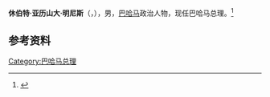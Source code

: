 {{Infobox officeholder
|honorific-prefix  = The Most Honourable
|name              = 休伯特·亚历山大·明尼斯 <br> Hubert Alexander Minnis
|honorific-suffix  = ON
|birth_name=
|image         = Hubert Minnis 2016.jpg
|caption           =
|office            = [[巴哈马总理|巴哈马总理]]
|monarch           = [[伊莉莎白二世|伊莉莎白二世]]
|governor_general = [[瑪格麗特·平德林|瑪格麗特·平德林]]<br>[[科尼利厄斯·A·史密斯|科尼利厄斯·A·史密斯]]
|deputy            =
|term_start        = 2017年5月11日
|term_end          = 2021年9月27日
|predecessor       = [[佩里·克里斯蒂|佩里·克里斯蒂]]
|successor = [[菲利普·戴维斯_(巴哈马)|菲利普·戴维斯]]
|alma_mater = [[明尼蘇達大學|明尼蘇達大學]]<br>[[西印度群島大學|西印度群島大學]]
| birth_date       = {{birth date and age|1954|4|16|df=y}}
| birth_place      = {{flag|Bahamas}}[[拿騷_(巴哈馬)|拿騷]]
}}
'''休伯特·亚历山大·明尼斯'''（{{lang-en|Hubert Alexander Minnis}}，{{bd|1954年|4月16日|}}），男，[[巴哈马|巴哈马]]政治人物，现任巴哈马总理。<ref>{{Cite web|title=巴哈马|url=http://cs.mfa.gov.cn/zggmcg/ljmdd/bmz_655327/bhm_655577/|accessdate=2021-01-12|work=中华人民共和国外交部|archive-date=2020-08-17|archive-url=https://web.archive.org/web/20200817063509/http://cs.mfa.gov.cn/zggmcg/ljmdd/bmz_655327/bhm_655577/|dead-url=no}}</ref>

== 参考资料 ==
{{reflist}}

{{巴哈马小作品}}
{{Authority control}}
{{DEFAULTSORT:Minnis}}
[[Category:巴哈马总理|Category:巴哈马总理]]